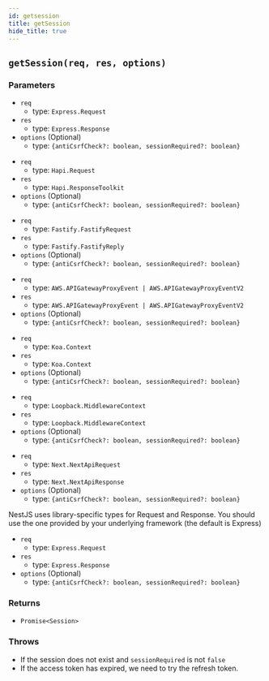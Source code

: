 ```yaml
---
id: getsession
title: getSession
hide_title: true
---
```



## ``getSession(req, res, options)``
### Parameters
<NodeJSFrameworkSubTabs>
<TabItem value="express">

- ``req`` 
  - type: ``Express.Request``
- ``res`` 
  - type: ``Express.Response``
- ``options`` (Optional)
  - type: ``{antiCsrfCheck?: boolean, sessionRequired?: boolean}``

</TabItem>
<TabItem value="hapi">

- ``req`` 
  - type: ``Hapi.Request``
- ``res`` 
  - type: ``Hapi.ResponseToolkit``
- ``options`` (Optional)
  - type: ``{antiCsrfCheck?: boolean, sessionRequired?: boolean}``

</TabItem>
<TabItem value="fastify">

- ``req`` 
  - type: ``Fastify.FastifyRequest``
- ``res`` 
  - type: ``Fastify.FastifyReply``
- ``options`` (Optional)
  - type: ``{antiCsrfCheck?: boolean, sessionRequired?: boolean}``

</TabItem>
<TabItem value="awsLambda">

- ``req`` 
  - type: ``AWS.APIGatewayProxyEvent | AWS.APIGatewayProxyEventV2``
- ``res`` 
  - type: ``AWS.APIGatewayProxyEvent | AWS.APIGatewayProxyEventV2``
- ``options`` (Optional)
  - type: ``{antiCsrfCheck?: boolean, sessionRequired?: boolean}``

</TabItem>
<TabItem value="koa">

- ``req`` 
  - type: ``Koa.Context``
- ``res`` 
  - type: ``Koa.Context``
- ``options`` (Optional)
  - type: ``{antiCsrfCheck?: boolean, sessionRequired?: boolean}``

</TabItem>
<TabItem value="loopback">

- ``req`` 
  - type: ``Loopback.MiddlewareContext``
- ``res`` 
  - type: ``Loopback.MiddlewareContext``
- ``options`` (Optional)
  - type: ``{antiCsrfCheck?: boolean, sessionRequired?: boolean}``

</TabItem>
<TabItem value="nextjs">

- ``req`` 
  - type: ``Next.NextApiRequest``
- ``res`` 
  - type: ``Next.NextApiResponse``
- ``options`` (Optional)
  - type: ``{antiCsrfCheck?: boolean, sessionRequired?: boolean}``

</TabItem>
<TabItem value="nestjs">
NestJS uses library-specific types for Request and Response. You should use the one provided by your underlying framework (the default is Express)

- ``req`` 
  - type: ``Express.Request``
- ``res`` 
  - type: ``Express.Response``
- ``options`` (Optional)
  - type: ``{antiCsrfCheck?: boolean, sessionRequired?: boolean}``

</TabItem>
</NodeJSFrameworkSubTabs>

### Returns
- ``Promise<Session>``

### Throws
- If the session does not exist and `sessionRequired` is not `false`
- If the access token has expired, we need to try the refresh token.